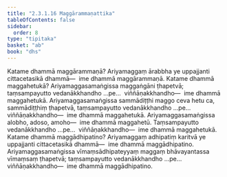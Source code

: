 ```yaml
---
title: "2.3.1.16 Maggārammaṇattika"
tableOfContents: false
sidebar:
  order: 8
type: "tipitaka"
basket: "ab"
book: "dhs"
---
```



<DynamicBreadcrumb />

<Division number="1038" book="dhs" bookNo="29" page="212">

<Paragraph number="1703" book="dhs">
Katame dhammā maggārammaṇā? Ariyamaggaṃ ārabbha ye uppajjanti cittacetasikā dhammā—  ime dhammā maggārammaṇā.
</Paragraph>

</Division>
<Division number="1039" book="dhs" bookNo="29" page="212">

<Paragraph number="1704" book="dhs">
Katame dhammā maggahetukā? Ariyamaggasamaṅgissa maggaṅgāni ṭhapetvā; taṃsampayutto vedanākkhandho …pe…  viññāṇakkhandho—  ime dhammā maggahetukā. Ariyamaggasamaṅgissa sammādiṭṭhi maggo ceva hetu ca, sammādiṭṭhiṃ ṭhapetvā, taṃsampayutto vedanākkhandho …pe…  viññāṇakkhandho—  ime dhammā maggahetukā. Ariyamaggasamaṅgissa alobho, adoso, amoho—  ime dhammā maggahetū. Taṃsampayutto vedanākkhandho …pe…  viññāṇakkhandho—  ime dhammā maggahetukā.
</Paragraph>

</Division>
<Division number="1040" book="dhs" bookNo="29" page="212">

<Paragraph number="1705" book="dhs">
Katame dhammā maggādhipatino? Ariyamaggaṃ adhipatiṃ karitvā ye uppajjanti cittacetasikā dhammā—  ime dhammā maggādhipatino. Ariyamaggasamaṅgissa vīmaṃsādhipateyyaṃ maggaṃ bhāvayantassa vīmaṃsaṃ ṭhapetvā; taṃsampayutto vedanākkhandho …pe…  viññāṇakkhandho—  ime dhammā maggādhipatino.
</Paragraph>
</Division>